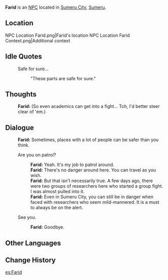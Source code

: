 {{Character Infobox
|type             = NPC
|image            = NPC Farid.png
|region           = Sumeru
|affiliation      = Corps of Thirty
|title            = Mercenary, Corps of Thirty
|ancestry         = <!-- Clan/family -->
|father           = 
|mother           = 
|spouse           = 
|sibling          = 
|child            = 
|relative         = 
|voiceEN          = 
|voiceCN          = 
|voiceJP          = 
|dialoguereward   = 
}}
'''Farid''' is an [[NPC]] located in [[Sumeru City]], [[Sumeru]].

==Location==
<gallery>
NPC Location Farid.png|Farid's location
NPC Location Farid Context.png|Additional context
</gallery>
<!--
==Profile==
''(To be added.)''

===Personality===
''(To be added.)''

===Appearance===
''(To be added.)''

==Quests and Events==
{{Quests and Events}}
-->
==Idle Quotes==
{{Dialogue start}}
: {{DIcon|Idle}} Safe for sure...
:: {{A|VO Farid 01.ogg}} "These parts are safe for sure."
{{Dialogue end}}

==Thoughts==
{{All Schemes to Know Explanation|name=Farid}}
:{{A|VO Farid All Schemes to Know 01.ogg}} '''Farid:''' (So even academics can get into a fight... Tch, I'd better steer clear of 'em.)

==Dialogue==
{{Dialogue start}}
:'''Farid:''' Sometimes, places with a lot of people can be safer than you think.
:{{DIcon}} Are you on patrol?
::'''Farid:''' Yeah. It's my job to patrol around.
::'''Farid:''' There's no danger around here. You can travel as you wish.
::'''Farid:''' But that isn't necessarily true. A few days ago, there were two groups of researchers here who started a group fight. I was almost pulled into it.
::'''Farid:''' Even in Sumeru City, you can still be in danger when faced with researchers who seem mild-mannered. It is a must to always be on the alert.
:{{DIcon}} See you.
::'''Farid:''' Goodbye.
{{Dialogue end}}
<!--
==Event Dialogue==
===Event Name===
{{Dialogue start}}
:'''{{subst:PAGENAME}}:'''
{{Dialogue end}}

==Trivia==
* 
-->
==Other Languages==
{{Other Languages
|default_hidden = 1
|en      = Farid
|zhs     = 法里德
|zhs_rm  = Fǎlǐdé
|zht     = 法里德
|zht_rm  = Fǎlǐdé
|ja      = ファリド
|ja_rm   = Farido
|ko      = 파리드
|ko_rm   = Parideu
|es      = Farid
|fr      = Farid
|ru      = Фарид
|th      = Farid
|vi      = Farid
|de      = Farid
|id      = Farid
|pt      = Farid
|tr      = Farid
|it      = Farid
}}

==Change History==
{{Change History|3.0}}

[[es:Farid]]